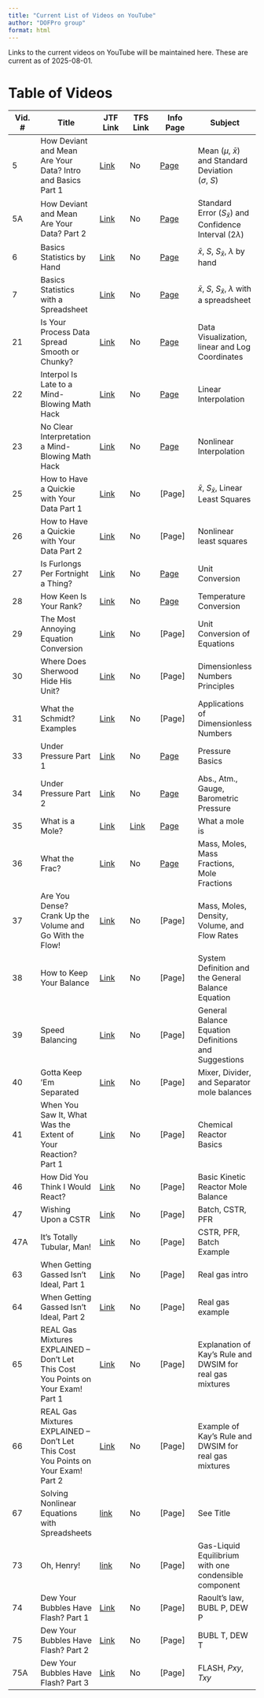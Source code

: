 ```yaml
---
title: "Current List of Videos on YouTube"
author: "DOFPro group"
format: html
---
```


Links to the current videos on YouTube will be maintained here. These are current as of 2025-08-01.

# Table of Videos

| Vid. \# | Title | JTF Link | TFS Link | Info Page | Subject|
|---------|-------|----------|----------|-----------|--------|
| 5 | How Deviant and Mean Are Your Data? Intro and Basics Part 1 | [Link](https://youtu.be/3rCYZ8QHRec) | No | [Page](../stats/BasicStatisticsWebPage.qmd) | Mean ($\mu,\ \bar{x}$) and Standard Deviation ($\sigma,\ S$)|
| 5A | How Deviant and Mean Are Your Data? Part 2 | [Link](https://youtu.be/hybGh8oPU_0) | No | [Page](../stats/BasicStatisticsWebPage.qmd) | Standard Error ($S_{\bar{x}}$) and Confidence Interval ($2\lambda$) |
| 6 | Basics Statistics by Hand | [Link](https://youtu.be/h7WoWiVLzaw) |  No | [Page](../stats/BasicStatisticsWebPage.qmd) | $\bar{x}$, $S$, $S_{\bar{x}}$, $\lambda$ by hand|
| 7 | Basics Statistics with a Spreadsheet | [Link](https://youtu.be/jPFm13jTKcM) |  No | [Page](../stats/BasicStatisticsWebPage.qmd) | $\bar{x}$, $S$, $S_{\bar{x}}$, $\lambda$ with a spreadsheet|
| 21 | Is Your Process Data Spread Smooth or Chunky? | [Link](https://youtu.be/qHsOz7af-GA) | No | [Page](../calculations/DataVisWebPage.qmd) | Data Visualization, linear and Log Coordinates |
| 22 | Interpol Is Late to a Mind-Blowing Math Hack | [Link](https://youtu.be/dWMh0ZJc874) | No | [Page](../calculations/InterpolationWebPage.qmd) | Linear Interpolation |
| 23 | No Clear Interpretation a Mind-Blowing Math Hack | [Link](https://youtu.be/uaxzUbWi7Iw) | No | [Page](../calculations/InterpolationWebPage.qmd) | Nonlinear Interpolation |
| 25 | How to Have a Quickie with Your Data Part 1 | [Link](https://youtu.be/4EfhlWNDQ48) | No | [Page] | $\bar{x}$, $S_{\bar{x}}$, Linear Least Squares |
| 26 | How to Have a Quickie with Your Data Part 2 | [Link](https://youtu.be/dVmh0EdQT1U) | No | [Page]| Nonlinear least squares |
| 27 | Is Furlongs Per Fortnight a Thing? | [Link](https://youtu.be/Rmv1jLhdQ0I) | No | [Page](../processdata/DimensionalEquationsWebPage.qmd) | Unit Conversion |
| 28 | How Keen Is Your Rank? | [Link](https://youtu.be/0l5akaQvBbE) | No | [Page](../processdata/ConvertingTemperatureWebPage.qmd) | Temperature Conversion |
| 29 | The Most Annoying Equation Conversion | [Link](https://youtu.be/JE4llgDsy9E) | No | [Page] | Unit Conversion of Equations |
| 30 | Where Does Sherwood Hide His Unit? | [Link](https://youtu.be/Ez_ricOwiqs)| No | [Page] | Dimensionless Numbers Principles |
| 31 | What the Schmidt? Examples | [Link](https://youtu.be/4APQgSzl65s) | No | [Page] | Applications of Dimensionless Numbers |
| 33 | Under Pressure Part 1 | [Link](https://youtu.be/eZFMP-Dt48g) | No | [Page](../processdata/PressureWebPage.qmd) | Pressure Basics |
| 34 | Under Pressure Part 2 | [Link](https://youtu.be/z8DJ4kpvCMU) | No | [Page](../processdata/PressureWebPage.qmd) | Abs., Atm., Gauge, Barometric Pressure |
| 35 | What is a Mole? | [Link](https://youtu.be/wHEX0uY69rs) | [Link](https://youtu.be/Kztw9GX9EL8) | [Page](../processdata/WhatIsAMoleWebPage.qmd) | What a mole is |
| 36 | What the Frac? | [Link](https://youtu.be/Tdeuf0quJUs) | No | [Page](../processdata/MassMolesWebPage.qmd) | Mass, Moles, Mass Fractions, Mole Fractions |
| 37 | Are You Dense? Crank Up the Volume and Go With the Flow! | [Link](https://youtu.be/EsPSVVYWQlE) | No | [Page] | Mass, Moles, Density, Volume, and Flow Rates|
| 38 | How to Keep Your Balance | [Link](https://youtu.be/mEodkChctgM) | No | [Page] | System Definition and the General Balance Equation|
| 39 | Speed Balancing | [Link](https://youtu.be/uzwNAzYHGVM) | No | [Page] | General Balance Equation Definitions and Suggestions|
| 40 | Gotta Keep ‘Em Separated | [Link](https://youtu.be/I_G3AAv95zg) | No | [Page] | Mixer, Divider, and Separator mole balances|
| 41 | When You Saw It, What Was the Extent of Your Reaction? Part 1 | [Link](https://youtu.be/fv_TxK4Wmxo) | No | [Page] | Chemical Reactor Basics|
| 46 | How Did You Think I Would React? | [Link](https://youtu.be/_qxHszVZYGk) | No | [Page] | Basic Kinetic Reactor Mole Balance|
| 47 | Wishing Upon a CSTR | [Link](https://youtu.be/6tnVFq7dSbE) | No | [Page] | Batch, CSTR, PFR|
| 47A | It’s Totally Tubular, Man! | [Link](https://youtu.be/OAzXx9Kq2nU) | No | [Page] | CSTR, PFR, Batch Example|
| 63 | When Getting Gassed Isn’t Ideal, Part 1 | [Link](https://youtu.be/1sU4_YdcKr4) | No | [Page] | Real gas intro |
| 64 | When Getting Gassed Isn’t Ideal, Part 2 | [Link](https://youtu.be/Q6ZK_Ou967o) | No | [Page] | Real gas example |
| 65 | REAL Gas Mixtures EXPLAINED – Don’t Let This Cost You Points on Your Exam! Part 1 | [Link](https://youtu.be/yI3jj1jCSAM) | No | [Page] | Explanation of Kay's Rule and DWSIM for real gas mixtures |
| 66 | REAL Gas Mixtures EXPLAINED – Don’t Let This Cost You Points on Your Exam! Part 2 | [Link](https://youtu.be/bPW4B_Dj868) | No | [Page] | Example of Kay's Rule and DWSIM for real gas mixtures |
| 67 | Solving Nonlinear Equations with Spreadsheets | [link](https://youtu.be/SaI2qdu1wSE) | No | [Page] | See Title |
| 73 | Oh, Henry! | [link](https://youtu.be/dCOQy1C7yf0) | No | [Page] | Gas-Liquid Equilibrium with one condensible component |
| 74 | Dew Your Bubbles Have Flash? Part 1 | [Link](https://youtu.be/vSkSRi6HYVQ) | No | [Page] | Raoult's law, BUBL P, DEW P |
| 75 | Dew Your Bubbles Have Flash? Part 2 | [Link](https://youtu.be/9GyrfJzg-tg) | No | [Page] | BUBL T, DEW T |
| 75A| Dew Your Bubbles Have Flash? Part 3 | [Link](https://youtu.be/bG15qQ9gB4c) | No | [Page] | FLASH, *Pxy*, *Txy* |

